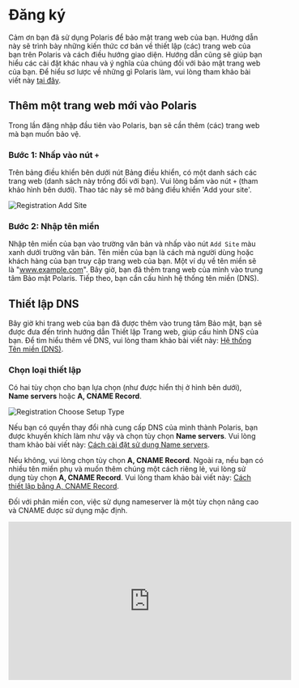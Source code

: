 # Đăng ký

Cảm ơn bạn đã sử dụng Polaris để bảo mật trang web của bạn. Hướng dẫn này sẽ trình bày những kiến thức cơ bản về thiết lập
(các) trang web của bạn trên Polaris và cách điều hướng giao diện. Hướng dẫn cũng sẽ giúp bạn hiểu các cài đặt khác nhau
và ý nghĩa của chúng đối với bảo mật trang web của bạn. Để hiểu sơ lược về những gì Polaris làm, vui lòng tham khảo bài
viết này [tại đây](polaris-do).

## Thêm một trang web mới vào Polaris

Trong lần đăng nhập đầu tiên vào Polaris, bạn sẽ cần thêm (các) trang web mà bạn muốn bảo vệ.

### Bước 1: Nhấp vào nút `+`

Trên bảng điều khiển bên dưới nút Bảng điều khiển, có một danh sách các trang web (danh sách này trống đối với bạn). Vui
lòng bấm vào nút `+` (tham khảo hình bên dưới). Thao tác này sẽ mở bảng điều khiển 'Add your site'.

![Registration Add Site](/img/quick-start/registration-add-site.png)

### Bước 2: Nhập tên miền

Nhập tên miền của bạn vào trường văn bản và nhấp vào nút `Add Site` màu xanh dưới trường văn bản. Tên miền của bạn
là cách mà người dùng hoặc khách hàng của bạn truy cập trang web của bạn. Một ví dụ về tên miền sẽ là "www.example.com".
Bây giờ, bạn đã thêm trang web của mình vào trung tâm Bảo mật Polaris. Tiếp theo, bạn cần cấu hình hệ thống tên miền (DNS).

## Thiết lập DNS

Bây giờ khi trang web của bạn đã được thêm vào trung tâm Bảo mật, bạn sẽ được đưa đến trình hướng dẫn Thiết lập Trang web,
giúp cấu hình DNS của bạn. Để tìm hiểu thêm về DNS, vui lòng tham khảo bài viết này: [Hệ thống Tên miền (DNS)](../security-center/dns/dns-record).

### Chọn loại thiết lập

Có hai tùy chọn cho bạn lựa chọn (như được hiển thị ở hình bên dưới), **Name servers** hoặc **A, CNAME Record**.

![Registration Choose Setup Type](/img/quick-start/registration-choose-setup-type.png)

Nếu bạn có quyền thay đổi nhà cung cấp DNS của mình thành Polaris, bạn được khuyến khích làm như vậy và chọn tùy chọn
**Name servers**. Vui lòng tham khảo bài viết này: [Cách cài đặt sử dụng Name servers](setup-ns).

Nếu không, vui lòng chọn tùy chọn **A, CNAME Record**. Ngoài ra, nếu bạn có nhiều tên miền phụ và muốn thêm
chúng một cách riêng lẻ, vui lòng sử dụng tùy chọn **A, CNAME Record**. Vui lòng tham khảo bài viết
này: [Cách thiết lập bằng A, CNAME Record](setup-cname).

Đối với phân miền con, việc sử dụng nameserver là một tùy chọn nâng cao và CNAME được sử dụng mặc định.

<iframe width="558" height="313" src="https://www.youtube.com/embed/2J7LrcFPF-w"
        title="Polaris Walkthrough: Onboarding guide" frameborder="0"
        allow="accelerometer; autoplay; clipboard-write; encrypted-media; gyroscope; picture-in-picture; web-share"
        allowfullscreen>
</iframe>

